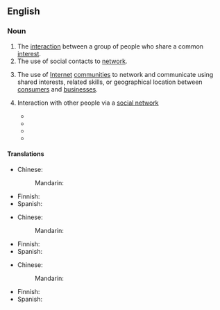 ==English==

===Noun===
{{en-noun|-}}

# The [[interaction]] between a group of people who share a common [[interest]].
# The use of social contacts to [[network]].
# {{lb|en|Internet|business}} The use of [[Internet]] [[community|communities]] to network and communicate using shared interests, related skills, or geographical location between [[consumers]] and [[businesses]].
# {{lb|en|Internet}} Interaction with other people via a [[social network]]
#* {{quote-book|year=2008  |title=Alumni Online Engagement |author=Don Philabaum |page=127 |ISBN=1600372988 |passage=Should you spend too much time purchasing and installing '''social networking''' software and only have 20 percent of your alumni registered, you are wasting your time and money.  }}
#* {{quote-book|year=2011 |title=iMac Portable Genius |author=Hart-Davis |page= |ISBN=1118190823 |passage=As much as possible, avoid the following: • Installing unfamiliar software from shady sources, such as websites you've never heard of or applications posted to forums. • Installing '''social networking''' plug-ins. }}
#* {{quote-book|year=2012 |title=Transformation in Teaching: Social Media Strategies in Higher Education |author=Catheryn Cheal |page= |ISBN=1932886494 |passage=The Internet provides an abundant amount of software to access Twitter broadcasts and many mobile phones contain pre-installed '''social networking''' applications on the device; however, in this study, students mainly used the Internet to view tweets. }}
#* {{quote-book|year=2015  |title=Handbook of Research on Information Architecture and Management in Modern Organizations |author=Jamil, George Leal  |page= |ISBN=1466686383 |passage=These Social Web Applications can be public, such as Delicious, Facebook, Flickr, SWiK, Twitter, and YouTube, or private, such as a locally-installed '''social networking''' engine Elgg.  }}


====Translations====
{{trans-top|interaction between a group of people}}
* Chinese:
*: Mandarin: {{t-needed|cmn}}
{{trans-mid}}
* Finnish: {{t|fi|verkottuminen}}
* Spanish: {{t-needed|es}}
{{trans-bottom}}

{{trans-top|use of social contacts to network}}
* Chinese:
*: Mandarin: {{t-needed|cmn}}
{{trans-mid}}
* Finnish: {{t|fi|verkottuminen}}
* Spanish: {{t-needed|es}}
{{trans-bottom}}

{{trans-top|use of Internet communities}}
* Chinese:
*: Mandarin: {{t-needed|cmn}}
{{trans-mid}}
* Finnish: {{t|fi|verkottuminen}}
* Spanish: {{t-needed|es}}
{{trans-bottom}}